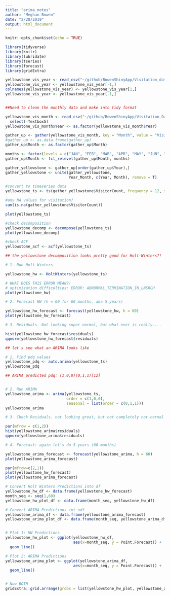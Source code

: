 ```yaml
---
title: "arima_notes"
author: "Meghan Bowen"
date: "2/20/2019"
output: html_document
---
```


```r
knitr::opts_chunk$set(echo = TRUE)
```

```r

library(tidyverse)
library(knitr)
library(lubridate)
library(tseries)
library(forecast)
library(gridExtra)
```


```r

yellowstone_vis_year <- read_csv("~/github/BowenShinyApp/Visitation_data/yellowstone_vis_year.csv")
yellowstone_vis_year <- yellowstone_vis_year[-1,]
colnames(yellowstone_vis_year) <- yellowstone_vis_year[1,]
yellowstone_vis_year <- yellowstone_vis_year[-1,]



```

```r
##Need to clean the monthly data and make into tidy format

yellowstone_vis_month <- read_csv("~/github/BowenShinyApp/Visitation_Data/yellowstone_vis_month.csv") %>%
  select(-Textbox5)
yellowstone_vis_month$Year <- as.factor(yellowstone_vis_month$Year)

gather_up <- gather(yellowstone_vis_month, key = "Month", value = "VisitorCount", JAN:DEC)
#gather_up <- as.data.frame(gather_up)
gather_up$Month <- as.factor(gather_up$Month)

months <- factor(levels = c("JAN", "FEB", "MAR", "APR", "MAY", "JUN", "JUL", "AUG", "SEP", "OCT", "NOV", "DEC"))
gather_up$Month <- fct_relevel(gather_up$Month, months)

gather_yellowstone <- gather_up[order(gather_up$Year),]
gather_yellowstone <- unite(gather_yellowstone,
                            Year_Month, c(Year, Month), remove = T)

```

```r
#convert to timeseries data
yellowstone_ts <- ts(gather_yellowstone$VisitorCount, frequency = 12, start = c(1979,1))

#any NA values for visitation?
sum(is.na(gather_yellowstone$VisitorCount))

plot(yellowstone_ts)

#check decomposition
yellowstone_decomp <- decompose(yellowstone_ts)
plot(yellowstone_decomp)

#check ACF
yellowstone_acf <- acf(yellowstone_ts)

```

```r

## the yellowstone decomposition looks pretty good for Holt-Winters?!

# 1. Run Holt-Winters 

yellowstone_hw <- HoltWinters(yellowstone_ts)

# WHAT DOES THIS ERROR MEAN?!
# optimization difficulties: ERROR: ABNORMAL_TERMINATION_IN_LNSRCH
plot(yellowstone_hw)

# 2. Forecast HW (h = 60 for 60 months, aka 5 years)

yellowstone_hw_forecast <- forecast(yellowstone_hw, h = 60)
plot(yellowstone_hw_forecast)

# 3. Residuals. Not looking super normal, but what ever is really....

hist(yellowstone_hw_forecast$residuals)
qqnorm(yellowstone_hw_forecast$residuals)

```

```r
## let's see what an ARIMA looks like

# 1. Find pdq values
yellowstone_pdq <- auto.arima(yellowstone_ts)
yellowstone_pdq

## ARIMA predicted pdq: (1,0,0)(0,1,1)[12] 


# 2. Run ARIMA
yellowstone_arima <- arima(yellowstone_ts, 
                           order = c(1,0,0), 
                           seasonal = list(order = c(0,1,1)))
yellowstone_arima

# 3. Check Residuals. not looking great, but not completely not-normal ??

par(mfrow = c(1,2))
hist(yellowstone_arima$residuals)
qqnorm(yellowstone_arima$residuals)

# 4. Forecast: again let's do 5 years (60 months)

yellowstone_arima_forecast <- forecast(yellowstone_arima, h = 60)
plot(yellowstone_arima_forecast)

```

```r

par(mfrow=c(2,1))
plot(yellowstone_hw_forecast)
plot(yellowstone_arima_forecast)
```



```r
# Convert Holt Winters Predictions into df
yellowstone_hw_df <- data.frame(yellowstone_hw_forecast)
month_seq <- seq(1,60)
yellowstone_hw_plot_df <- data.frame(month_seq, yellowstone_hw_df)

# Convert ARIMA Predictions int odf
yellowstone_arima_df <- data.frame(yellowstone_arima_forecast)
yellowstone_arima_plot_df <- data.frame(month_seq, yellowstone_arima_df)


# Plot 1: HW Predictions
yellowstone_hw_plot <- ggplot(yellowstone_hw_df, 
                              aes(x=month_seq, y = Point.Forecast)) +
  geom_line()

# Plot 2: ARIMA Predictions
yellowstone_arima_plot <- ggplot(yellowstone_arima_df, 
                              aes(x=month_seq, y = Point.Forecast)) +
  geom_line()


# Now BOTH
gridExtra::grid.arrange(grobs = list(yellowstone_hw_plot, yellowstone_arima_plot))


```